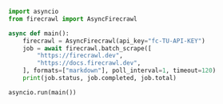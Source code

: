 ```python Python
import asyncio
from firecrawl import AsyncFirecrawl

async def main():
    firecrawl = AsyncFirecrawl(api_key="fc-TU-API-KEY")
    job = await firecrawl.batch_scrape([
        "https://firecrawl.dev",
        "https://docs.firecrawl.dev",
    ], formats=["markdown"], poll_interval=1, timeout=120)
    print(job.status, job.completed, job.total)

asyncio.run(main())
```
